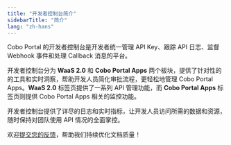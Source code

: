 ```yaml
---
title: "开发者控制台简介"
sidebarTitle: "简介"
lang: "zh-hans"
---
```


Cobo Portal 的开发者控制台是开发者统一管理 API Key、跟踪 API 日志、监督 Webhook 事件和处理 Callback 消息的平台。

开发者控制台分为 **WaaS 2.0** 和 **Cobo Portal Apps** 两个板块，提供了针对性的的工具和实时洞察，帮助开发人员简化审批流程，更轻松地管理 Cobo Portal Apps。**WaaS 2.0** 标签页提供了一系列 API 管理功能，而 **Cobo Portal Apps** 标签页则提供 Cobo Portal Apps 相关的监控功能。

开发者控制台提供了详尽的日志和实时指标，让开发人员访问所需的数据和资源，随时保持对团队使用 API 情况的全面掌控。

<Tip>欢迎[提交您的反馈](https://forms.zohopublic.com/cobo/form/DocumentFeedbackForm/formperma/QvLOhxJv1_JMsJ-1dleZ8Itb_7rzN-LtgvsDdxosoVI?referrername=manuals)，帮助我们持续优化文档质量！</Tip>